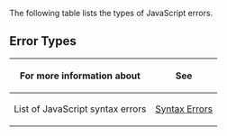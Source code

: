 The following table lists the types of JavaScript errors.


==Error Types==
{| class='wikitable'
|-
! For more information about
! See
|-
| List of JavaScript syntax errors
| [[javascript/errors/syntax|Syntax Errors]]
|}
